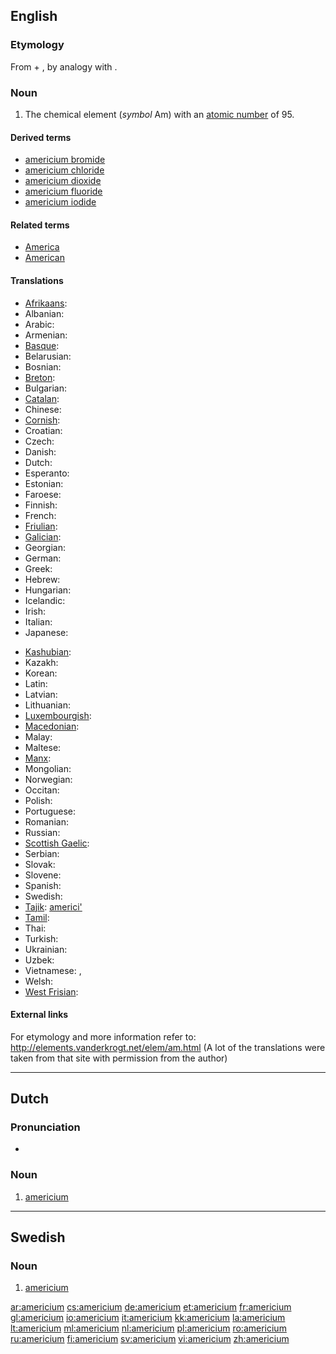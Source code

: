 {{also|Americium}}
==English==
{{elements|Am|plutonium|Pu|curium|Cm}}

===Etymology===
From {{term|America|Americ(as)}} + {{term|-ium}}, by analogy with {{term|europium}}.

===Noun===
{{en-noun|-}}
{{wikipedia}}

# {{element}} The chemical element (''symbol'' Am) with an [[atomic number]] of 95.

====Derived terms====
* [[americium bromide]]
* [[americium chloride]]
* [[americium dioxide]]
* [[americium fluoride]]
* [[americium iodide]]

====Related terms====
* [[America]]
* [[American]]

====Translations====
{{trans-top|chemical element with atomic number 95}}
* [[Afrikaans]]: {{t-|af|americium|xs=Afrikaans}}
* Albanian: {{t|sq|americ|xs=Albanian}}
* Arabic: {{t|ar|أمريكيوم|m|tr=’amríkyum}}
* Armenian: {{t-|hy|ամերիցիում|tr=amerits‘ium}}
* [[Basque]]: {{t|eu|amerizioa|xs=Basque}}
* Belarusian: {{t|be|амерыцый|m|tr=amerýtsyj|xs=Belarusian}}
* Bosnian: {{t-|bs|americij}}
* [[Breton]]: {{t|br|amerikiom|xs=Breton}}
* Bulgarian: {{t-|bg|америций|m|tr=amerítsij}}
* [[Catalan]]: {{t+|ca|americi}}
* Chinese: {{t-|cmn|鋂|tr=méi|sc=Hani}}
* [[Cornish]]: {{t|kw|amerycanyum|xs=Cornish}}
* Croatian: {{t-|hr|americij}}
* Czech: {{t+|cs|americium}}
* Danish: {{t-|da|americium}}
* Dutch: {{t+|nl|americium|n}}
* Esperanto: {{t-|eo|americio|xs=Esperanto}}
* Estonian: {{t-|et|ameriitsium}}
* Faroese: {{t-|fo|americium|xs=Faroese}}
* Finnish: {{t+|fi|amerikium}}
* French: {{t+|fr|américium|m}}
* [[Friulian]]: {{tø|fur|americi}}
* [[Galician]]: {{t+|gl|americio|xs=Galician}}
* Georgian: {{t|ka|ამერიციუმი|tr=ameritsiumi|sc=Geor|xs=Georgian}}
* German: {{t+|de|Americium|n}}
* Greek: {{t+|el|αμερίκιο|n|tr=ameríkio}}
* Hebrew:  {{t+|he|אמריציום|tr=amerítsiyum}}
* Hungarian: {{t+|hu|amerícium}}
* Icelandic: {{t+|is|ameríkín}}
* Irish: {{t|ga|aimeiriciam|xs=Irish}}
* Italian: {{t+|it|americio|m}}
* Japanese: {{t+|ja|アメリシウム|tr=amerishiumu}}
{{trans-mid}}
* [[Kashubian]]: {{t|csb|amerik|xs=Kashubian}}
* Kazakh: {{t-|kk|америций|tr=ameritsii|sc=Cyrl|xs=Kazakh}}
* Korean:  {{t+|ko|아메리슘|tr=amerisyum|sc=Hang}}
* Latin: {{t+|la|americium|n}}
* Latvian:  {{t|lv|amerīcijs|xs=Latvian}}
* Lithuanian: {{t+|lt|americis|xs=Lithuanian}}
* [[Luxembourgish]]: {{t|lb|Amerizium|xs=Luxembourgish}}
* [[Macedonian]]: {{t|mk|америциум|m|tr=amerítsium}}
* Malay: {{t|ms|amerisium|xs=Malay}}
* Maltese:  {{t|mt|amerizjum|xs=Maltese}}
* [[Manx]]: {{t-|gv|americium|xs=Manx}}
* Mongolian: {{t|mn|америци|tr=ameritsi|sc=Cyrl|xs=Mongolian}}
* Norwegian: {{t-|no|americium}}
* Occitan: {{t-|oc|americi|xs=Occitan}}
* Polish: {{t+|pl|ameryk|m}}
* Portuguese: {{t+|pt|amerício|m}}
* Romanian: {{t+|ro|americiu|n}}
* Russian: {{t+|ru|америций|m|tr=amerítsij}}
* [[Scottish Gaelic]]: {{t|gd|aimeiriciam|xs=Scottish Gaelic}}
* Serbian:  {{t|sr|америциjум|m|tr=americijum|sc=Cyrl}}
* Slovak: {{t-|sk|americium}}
* Slovene: {{t+|sl|americij}}
* Spanish: {{t+|es|americio|m}}
* Swedish: {{t+|sv|americium|n}}
* [[Tajik]]: [[americi']]
* [[Tamil]]: {{t|ta|அமெரிகியம்|tr=amerikiyam|xs=Tamil}}
* Thai: {{t|th|อะเมริเซียม|tr=àmērísiam}}
* Turkish: {{t+|tr|amerikyum}}
* Ukrainian: {{t|uk|америцiй|m|tr=amerýtsij|xs=Ukrainian}}
* Uzbek: {{t-|uz|америций|tr=ameritsiy|sc=Cyrl|xs=Uzbek}}
* Vietnamese: {{t|vi|Amerixi|xs=Vietnamese}}, {{t|vi|Ameriđi|xs=Vietnamese}}
* Welsh: {{t|cy|americiwm|xs=Welsh}}
* [[West Frisian]]: {{t-|fy|americium|xs=West Frisian}}
{{trans-bottom}}

====External links====
For etymology and more information refer to:
http://elements.vanderkrogt.net/elem/am.html
(A lot of the translations were taken from that site with permission from the author)

----

==Dutch==
{{wikipedia|lang=nl}}

===Pronunciation===
* {{audio|Nl-americium.ogg|Audio}}

===Noun===
{{infl|nl|noun|g=n}}

# {{chemical element|lang=nl}} [[americium#English|americium]]

----

==Swedish==
{{wikipedia|lang=sv}}

===Noun===
{{infl|sv|noun|g=n}}
{{sv-noun-unc-n|2=americiumet}}

# {{context|chemical element|lang=sv}} [[#English|americium]]

[[ar:americium]]
[[cs:americium]]
[[de:americium]]
[[et:americium]]
[[fr:americium]]
[[gl:americium]]
[[io:americium]]
[[it:americium]]
[[kk:americium]]
[[la:americium]]
[[lt:americium]]
[[ml:americium]]
[[nl:americium]]
[[pl:americium]]
[[ro:americium]]
[[ru:americium]]
[[fi:americium]]
[[sv:americium]]
[[vi:americium]]
[[zh:americium]]